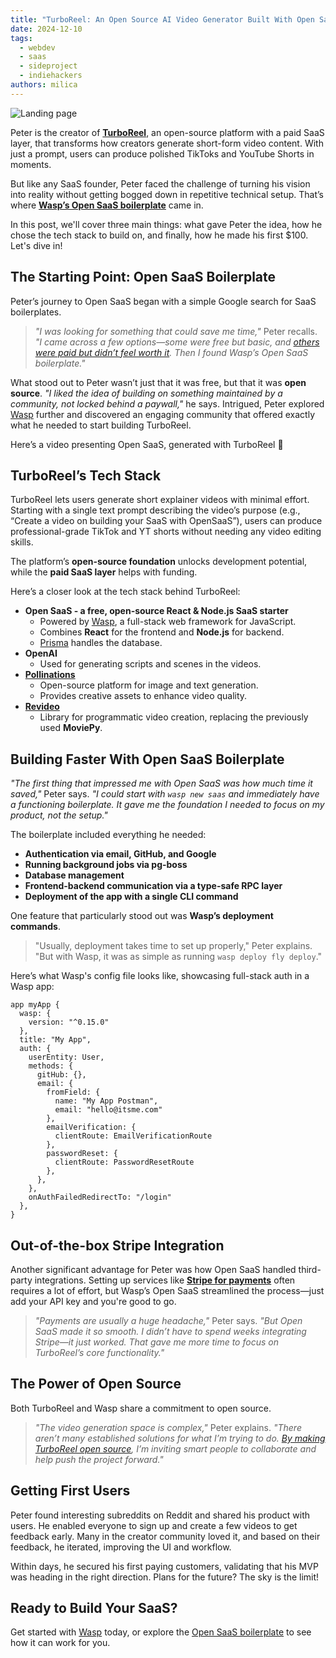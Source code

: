 ```yaml
---
title: "TurboReel: An Open Source AI Video Generator Built With Open SaaS"
date: 2024-12-10
tags:
  - webdev
  - saas
  - sideproject
  - indiehackers
authors: milica
---
```


<Image src={landing} alt="Landing page" loading="lazy" />

Peter is the creator of [**TurboReel**](https://turboreelgpt.tech/), an open-source platform with a paid SaaS layer, that transforms how creators generate short-form video content. With just a prompt, users can produce polished TikToks and YouTube Shorts in moments.

But like any SaaS founder, Peter faced the challenge of turning his vision into reality without getting bogged down in repetitive technical setup. That’s where [**Wasp’s Open SaaS boilerplate**](https://opensaas.sh/) came in.

In this post, we'll cover three main things: what gave Peter the idea, how he chose the tech stack to build on, and finally, how he made his first $100. Let's dive in!

## The Starting Point: Open SaaS Boilerplate

Peter’s journey to Open SaaS began with a simple Google search for SaaS boilerplates. 

> *"I was looking for something that could save me time,"* Peter recalls. *"I came across a few options—some were free but basic, and [others were paid but didn’t feel worth it](https://docs.opensaas.sh/blog/2024-12-04-open-source-saas-boilerplate-vs-paid/). Then I found Wasp’s Open SaaS boilerplate."*

What stood out to Peter wasn’t just that it was free, but that it was **open source**. *"I liked the idea of building on something maintained by a community, not locked behind a paywall,"* he says. Intrigued, Peter explored [Wasp](https://wasp-lang.dev/) further and discovered an engaging community that offered exactly what he needed to start building TurboReel.

Here’s a video presenting Open SaaS, generated with TurboReel 🐝

<VideoPlayer src={opensaas} />

## TurboReel’s Tech Stack

TurboReel lets users generate short explainer videos with minimal effort. Starting with a single text prompt describing the video’s purpose (e.g., “Create a video on building your SaaS with OpenSaaS”), users can produce professional-grade TikTok and YT shorts without needing any video editing skills.

<VideoPlayer src={interface} />

The platform’s **open-source foundation** unlocks development potential, while the **paid SaaS layer** helps with funding.

Here’s a closer look at the tech stack behind TurboReel:

- **Open SaaS - a free, open-source React & Node.js SaaS starter**
  - Powered by [Wasp](https://wasp-lang.dev/), a full-stack web framework for JavaScript.
  - Combines **React** for the frontend and **Node.js** for backend.
  - [Prisma](https://www.prisma.io/) handles the database.
- **OpenAI**
  - Used for generating scripts and scenes in the videos.
- [**Pollinations**](https://pollinations.ai/)
  - Open-source platform for image and text generation.
  - Provides creative assets to enhance video quality.
- [**Revideo**](https://re.video/)
  - Library for programmatic video creation, replacing the previously used **MoviePy**.

## Building Faster With Open SaaS Boilerplate

*"The first thing that impressed me with Open SaaS was how much time it saved,"* Peter says. *"I could start with `wasp new saas` and immediately have a functioning boilerplate. It gave me the foundation I needed to focus on my product, not the setup."*

The boilerplate included everything he needed:

- **Authentication via email, GitHub, and Google**
- **Running background jobs via pg-boss**
- **Database management**
- **Frontend-backend communication via a type-safe RPC layer**
- **Deployment of the app with a single CLI command**

One feature that particularly stood out was **Wasp’s deployment commands**. 

> "Usually, deployment takes time to set up properly," Peter explains. "But with Wasp, it was as simple as running `wasp deploy fly deploy`."

Here’s what Wasp's config file looks like, showcasing full-stack auth in a Wasp app:

```wasp
app myApp {
  wasp: {
    version: "^0.15.0"
  },
  title: "My App",
  auth: {
    userEntity: User,
    methods: {
      gitHub: {},
      email: {
        fromField: {
          name: "My App Postman",
          email: "hello@itsme.com"
        },
        emailVerification: {
          clientRoute: EmailVerificationRoute
        },
        passwordReset: {
          clientRoute: PasswordResetRoute
        },
      },
    },
    onAuthFailedRedirectTo: "/login"
  },
}
```

## Out-of-the-box Stripe Integration

Another significant advantage for Peter was how Open SaaS handled third-party integrations. Setting up services like [**Stripe for payments**](https://docs.opensaas.sh/guides/payments-integration/) often requires a lot of effort, but Wasp’s Open SaaS streamlined the process—just add your API key and you're good to go.

> *"Payments are usually a huge headache,"* Peter says. *"But Open SaaS made it so smooth. I didn’t have to spend weeks integrating Stripe—it just worked. That gave me more time to focus on TurboReel’s core functionality."*

## The Power of Open Source

Both TurboReel and Wasp share a commitment to open source.

> *"The video generation space is complex,"* Peter explains. *"There aren’t many established solutions for what I’m trying to do. [By making TurboReel open source](https://github.com/TurboReel), I’m inviting smart people to collaborate and help push the project forward."*

## Getting First Users

Peter found interesting subreddits on Reddit and shared his product with users. He enabled everyone to sign up and create a few videos to get feedback early. Many in the creator community loved it, and based on their feedback, he iterated, improving the UI and workflow. 

Within days, he secured his first paying customers, validating that his MVP was heading in the right direction. Plans for the future? The sky is the limit!

## Ready to Build Your SaaS?

Get started with [Wasp](https://wasp-lang.dev/) today, or explore the [Open SaaS boilerplate](https://opensaas.sh/) to see how it can work for you.
